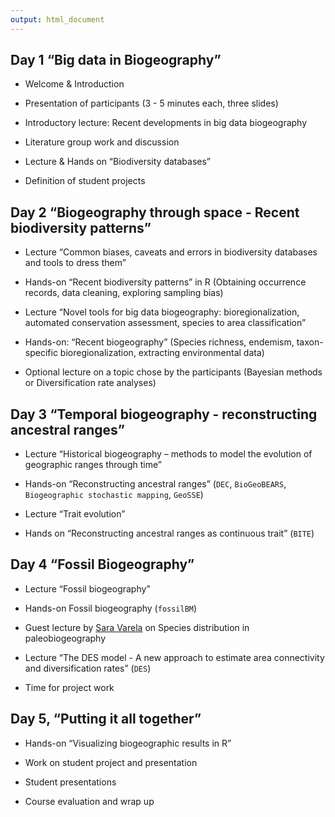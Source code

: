```yaml
---
output: html_document
---
```


## Day 1 "Big data in Biogeography"

-	Welcome & Introduction 

- Presentation of participants (3 - 5 minutes each, three slides)

-	Introductory lecture: Recent developments in big data biogeography

- Literature group work and discussion 

- Lecture & Hands on "Biodiversity databases"

- Definition of student projects


## Day 2 "Biogeography through space - Recent biodiversity patterns"

- Lecture “Common biases, caveats and errors in biodiversity databases and tools to dress them”

- Hands-on "Recent biodiversity patterns" in R (Obtaining occurrence records, data cleaning, exploring sampling bias)

- Lecture “Novel tools for big data biogeography: bioregionalization, automated conservation assessment, species to area classification” 

- Hands-on: "Recent biogeography" (Species richness, endemism, taxon-specific bioregionalization, extracting environmental data)

- Optional lecture on a topic chose by the participants (Bayesian methods or Diversification rate analyses)


## Day 3 "Temporal biogeography - reconstructing ancestral ranges"

- Lecture "Historical biogeography – methods to model the evolution of geographic ranges through time"

- Hands-on "Reconstructing ancestral ranges" (`DEC`, `BioGeoBEARS`, `Biogeographic stochastic mapping`, `GeoSSE`)

- Lecture "Trait evolution"

- Hands on "Reconstructing ancestral ranges as continuous trait" (`BITE`)


## Day 4 "Fossil Biogeography"

- Lecture "Fossil biogeography"

- Hands-on Fossil biogeography (`fossilBM`)

- Guest lecture by [Sara Varela](https://scholar.google.de/citations?hl=de&user=8dckI70AAAAJ) on Species distribution in paleobiogeography

- Lecture "The DES model - A new approach to estimate area connectivity and diversification rates" (`DES`)

- Time for project work


## Day 5, "Putting it all together"

- Hands-on "Visualizing biogeographic results in R"

- Work on student project and presentation

- Student presentations

- Course evaluation and wrap up
